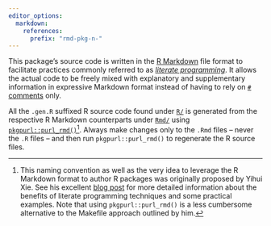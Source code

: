 ```yaml
---
editor_options:
  markdown:
    references:
      prefix: "rmd-pkg-n-"
---
```


This package's source code is written in the [R Markdown](https://rmarkdown.rstudio.com/) file format to facilitate practices commonly referred to as [*literate
programming*](https://en.wikipedia.org/wiki/Literate_programming). It allows the actual code to be freely mixed with explanatory and supplementary information
in expressive Markdown format instead of having to rely on [`#` comments](https://cran.r-project.org/doc/manuals/r-release/R-lang.html#Comments) only.

All the `.gen.R` suffixed R source code found under [`R/`](R/) is generated from the respective R Markdown counterparts under [`Rmd/`](Rmd/) using
[`pkgpurl::purl_rmd()`](https://rpkg.dev/pkgpurl/reference/purl_rmd.html)[^rmd-pkg-n-1]. Always make changes only to the `.Rmd` files -- never the `.R` files --
and then run `pkgpurl::purl_rmd()` to regenerate the R source files.

[^rmd-pkg-n-1]: This naming convention as well as the very idea to leverage the R Markdown format to author R packages was originally proposed by Yihui Xie. See
    his excellent [blog post](https://yihui.name/rlp/) for more detailed information about the benefits of literate programming techniques and some practical
    examples. Note that using `pkgpurl::purl_rmd()` is a less cumbersome alternative to the Makefile approach outlined by him.
